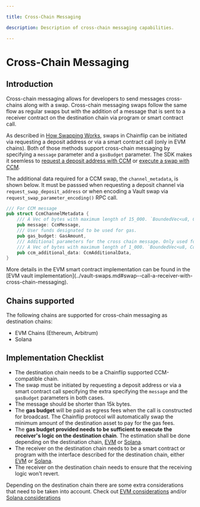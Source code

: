 ```yaml
---

title: Cross-Chain Messaging

description: Description of cross-chain messaging capabilities.

---
```



# Cross-Chain Messaging

## Introduction

Cross-chain messaging allows for developers to send messages cross-chains along with a swap. Cross-chain messaging swaps follow the same flow as regular swaps but with the addition of a message that is sent to a receiver contract on the destination chain via program or smart contract call.

As described in [How Swapping Works](../../../how-swapping-works.md), swaps in Chainflip can be initiated via requesting a deposit address or via a smart contract call (only in EVM chains). Both of those methods support cross-chain messaging by specifying a `message` parameter and a `gasBudget` parameter. The SDK makes it seemless to [request a deposit address with CCM](../../javascript-sdk/swap-assets/request-deposit-address/v2.md#ccmparams-cross-chain-messaging-ccm) or [execute a swap with CCM](../vault-swaps.md#receive-call-and-asset-on-the-receiver-contract).

The additional data required for a CCM swap, the `channel_metadata`, is shown below. It must be passsed when requesting a deposit channel via `request_swap_deposit_address` or when encoding a Vault swap via `request_swap_parameter_encoding()` RPC call.

```rust
/// For CCM message
pub struct CcmChannelMetadata {
	/// A Vec of bytes with maximum length of 15_000. `BoundedVec<u8, ConstU32<15_000>>`
	pub message: CcmMessage,
	/// User funds designated to be used for gas.
	pub gas_budget: GasAmount,
	/// Additional parameters for the cross chain message. Only used for Solana CCMs 
	/// A Vec of bytes with maximum length of 1_000. `BoundedVec<u8, ConstU32<1_000>>`
	pub ccm_additional_data: CcmAdditionalData,
}
```


<Callout type="info">
More details in the EVM smart contract implementation can be found in the [EVM vault implementation](../vault-swaps.md#swap--call-a-receiver-with-cross-chain-messaging).
</Callout>

## Chains supported

The following chains are supported for cross-chain messaging as destination chains:

- EVM Chains (Ethereum, Arbitrum)
- Solana

## Implementation Checklist

- The destination chain needs to be a Chainflip supported CCM-compatible chain.
- The swap must be initiated by requesting a deposit address or via a smart contract call specifying the extra specifying the `message` and the `gasBudget` parameters in both cases.
- The message should be shorter than 15k bytes.
- The **gas budget** will be paid as egress fees when the call is constructed for broadcast. The Chainflip protocol will automatically swap the minimum amount of the destination asset to pay for the gas fees.
- The **gas budget provided needs to be sufficient to execute the receiver's logic on the destination chain**. The estimation shall be done depending on the destination chain, [EVM](./evm-ccm#gas-budget-estimation) or [Solana](./sol-ccm#compute-budget-estimation).
- The receiver on the destination chain needs to be a smart contract or program with the interface described for the destination chain, either [EVM](../vault-swaps#receive-call-and-asset-on-the-receiver-contract-ccm) or [Solana](./sol-ccm#receive-call-and-asset-on-the-receiver-contract).
- The receiver on the destination chain needs to ensure that the receiving logic won't revert.

Depending on the destination chain there are some extra considerations that need to be taken into account. Check out [EVM considerations](./evm-ccm#considerations) and/or [Solana considerations](./sol-ccm#considerations)
